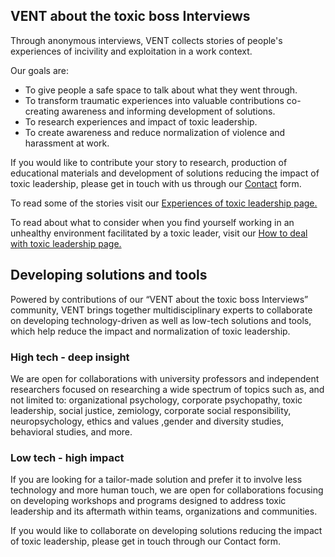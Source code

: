## VENT about the toxic boss Interviews

Through anonymous interviews, VENT collects stories of people's experiences of incivility and exploitation in a work context.

Our goals are:

- To give people a safe space to talk about what they went through.
- To transform traumatic experiences into valuable contributions co-creating awareness and informing development of solutions.
- To research experiences and impact of toxic leadership.
- To create awareness and reduce normalization of violence and harassment at work.

If you would like to contribute your story to research, production of educational materials and development of solutions reducing the impact of toxic leadership, please get in touch with us through our [Contact](https://www.toxicleadershipvent.com/contact) form.

To read some of the stories visit our [Experiences of toxic leadership page.](https://www.toxicleadershipvent.com/experiences)

To read about what to consider when you find yourself working in an unhealthy environment facilitated by a toxic leader, visit our [How to deal with toxic leadership page.](https://www.toxicleadershipvent.com/support)

## Developing solutions and tools

Powered by contributions of our “VENT about the toxic boss Interviews” community, VENT brings together multidisciplinary experts to collaborate on developing technology-driven as well as low-tech solutions and tools, which help reduce the impact and normalization of toxic leadership.

### High tech - deep insight

We are open for collaborations with university professors and independent researchers focused on researching a wide spectrum of topics such as, and not limited to: organizational psychology, corporate psychopathy, toxic leadership, social justice, zemiology, corporate social responsibility, neuropsychology, ethics and values ,gender and diversity studies, behavioral studies, and more.

### Low tech - high impact

If you are looking for a tailor-made solution and prefer it to involve less technology and more human touch, we are open for collaborations focusing on developing workshops and programs designed to address toxic leadership and its aftermath within teams, organizations and communities.

If you would like to collaborate on developing solutions reducing the impact of toxic leadership, please get in touch through our Contact form.
